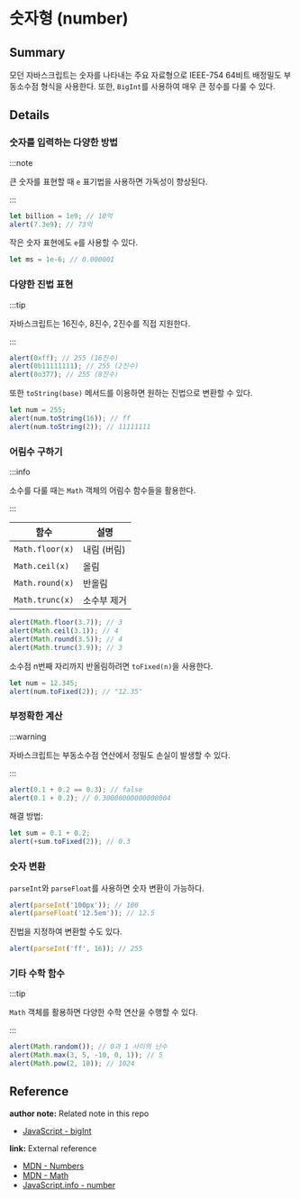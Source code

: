 # 숫자형 (number)

## Summary

모던 자바스크립트는 숫자를 나타내는 주요 자료형으로 IEEE-754 64비트 배정밀도 부동소수점 형식을 사용한다. 또한, `BigInt`를 사용하여 매우 큰 정수를 다룰 수 있다.

## Details

### 숫자를 입력하는 다양한 방법

:::note 

큰 숫자를 표현할 때 `e` 표기법을 사용하면 가독성이 향상된다. 

:::

```js
let billion = 1e9; // 10억
alert(7.3e9); // 73억
```

작은 숫자 표현에도 `e`를 사용할 수 있다.

```js
let ms = 1e-6; // 0.000001
```

### 다양한 진법 표현

:::tip 

자바스크립트는 16진수, 8진수, 2진수를 직접 지원한다. 

:::

```js
alert(0xff); // 255 (16진수)
alert(0b11111111); // 255 (2진수)
alert(0o377); // 255 (8진수)
```

또한 `toString(base)` 메서드를 이용하면 원하는 진법으로 변환할 수 있다.

```js
let num = 255;
alert(num.toString(16)); // ff
alert(num.toString(2)); // 11111111
```

### 어림수 구하기

:::info 

소수를 다룰 때는 `Math` 객체의 어림수 함수들을 활용한다. 

:::

| 함수            | 설명        |
| --------------- | ----------- |
| `Math.floor(x)` | 내림 (버림) |
| `Math.ceil(x)`  | 올림        |
| `Math.round(x)` | 반올림      |
| `Math.trunc(x)` | 소수부 제거 |

```js
alert(Math.floor(3.7)); // 3
alert(Math.ceil(3.1)); // 4
alert(Math.round(3.5)); // 4
alert(Math.trunc(3.9)); // 3
```

소수점 n번째 자리까지 반올림하려면 `toFixed(n)`을 사용한다.

```js
let num = 12.345;
alert(num.toFixed(2)); // "12.35"
```

### 부정확한 계산

:::warning 

자바스크립트는 부동소수점 연산에서 정밀도 손실이 발생할 수 있다. 

:::

```js
alert(0.1 + 0.2 == 0.3); // false
alert(0.1 + 0.2); // 0.30000000000000004
```

해결 방법:

```js
let sum = 0.1 + 0.2;
alert(+sum.toFixed(2)); // 0.3
```

### 숫자 변환

`parseInt`와 `parseFloat`를 사용하면 숫자 변환이 가능하다.

```js
alert(parseInt('100px')); // 100
alert(parseFloat('12.5em')); // 12.5
```

진법을 지정하여 변환할 수도 있다.

```js
alert(parseInt('ff', 16)); // 255
```

### 기타 수학 함수

:::tip 

`Math` 객체를 활용하면 다양한 수학 연산을 수행할 수 있다. 

:::

```js
alert(Math.random()); // 0과 1 사이의 난수
alert(Math.max(3, 5, -10, 0, 1)); // 5
alert(Math.pow(2, 10)); // 1024
```

## Reference

**author note:** Related note in this repo

- [JavaScript - bigInt](./BigInt.md)

**link:** External reference

- [MDN - Numbers](https://developer.mozilla.org/en-US/docs/Web/JavaScript/Reference/Global_Objects/Number)
- [MDN - Math](https://developer.mozilla.org/en-US/docs/Web/JavaScript/Reference/Global_Objects/Math)
- [JavaScript.info - number](https://ko.javascript.info/number)
